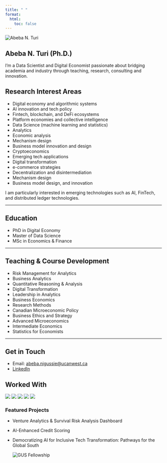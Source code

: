 ```yaml
---
title: " "
format:
  html:
    toc: false  
---
```


<div class="hero-with-feature">
  <section class="about-hero">
    <img src="images/UBC_20250626_MS_7938.jpg" alt="Abeba N. Turi" class="about-photo">
    <h1>Abeba N. Turi (Ph.D.)</h1>
    <p class="tagline">
      I’m a Data Scientist and Digital Economist passionate about bridging academia and industry through teaching, research, consulting and innovation.
    </p>
  </section>

</div>


## Research Interest Areas

- Digital economy and algorithmic systems  
- AI innovation and tech policy    
- Fintech, blockchain, and DeFi ecosystems  
- Platform economies and collective intelligence  
- Data Science (machine learning and statistics)
- Analytics  
- Economic analysis  
- Mechanism design  
- Business model innovation and design  
- Cryptoeconomics  
- Emerging tech applications 
- Digital transformation
- e-commerce strategies
- Decentralization and disintermediation
- Mechanism design
- Business model design, and innovation

I am particularly interested in emerging technologies such as AI, FinTech, and distributed ledger technologies.

--- 

## Education

- PhD in Digital Economy
- Master of Data Science
- MSc in Economics & Finance

---

## Teaching & Course Development

- Risk Management for Analytics  
- Business Analytics  
- Quantitative Reasoning & Analysis  
- Digital Transformation  
- Leadership in Analytics  
- Business Economics  
- Research Methods  
- Canadian Microeconomic Policy  
- Business Ethics and Strategy  
- Advanced Microeconomics  
- Intermediate Economics  
- Statistics for Economists

---

## Get in Touch

- Email: [abeba.nigussie@ucanwest.ca](mailto:abeba.nigussie@ucanwest.ca)  
- [LinkedIn](https://www.linkedin.com/in/abeba-n-turi-a70904a5/)

## Worked With

<div class="logo-gallery">
  ![](/images/gus.png)
  ![](/images/UNESCO.png)
  ![](/images/creative_distruction.png)
  ![](/images/UCW_LOGO-(002).png)
  ![](/images/NEU.png)
</div>

</div> <!-- end main-content -->


<div class="custom-sidebar">

::: {.featured-highlight}

### Featured Projects

<div class="featured-gallery">

- Venture Analytics & Survival Risk Analysis Dashboard
  
- AI-Enhanced Credit Scoring 

- Democratizing AI for Inclusive Tech Transformation: Pathways for the Global South
  
  <img src="/images/gus_fellowship.png" alt="GUS Fellowship" />

</div>

:::


</div> <!-- end content-with-sidebar -->
